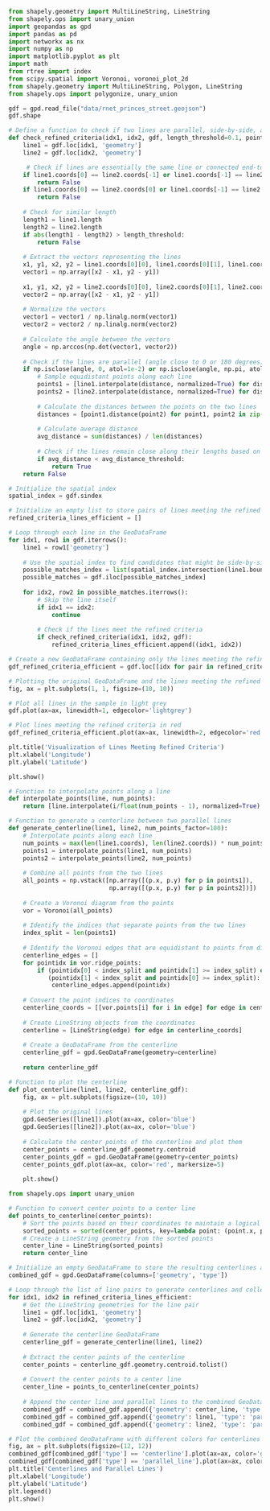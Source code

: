 ```python
from shapely.geometry import MultiLineString, LineString
from shapely.ops import unary_union
import geopandas as gpd
import pandas as pd
import networkx as nx
import numpy as np
import matplotlib.pyplot as plt
import math
from rtree import index
from scipy.spatial import Voronoi, voronoi_plot_2d
from shapely.geometry import MultiLineString, Polygon, LineString
from shapely.ops import polygonize, unary_union
```

```python
gdf = gpd.read_file("data/rnet_princes_street.geojson")
gdf.shape
```


```python
# Define a function to check if two lines are parallel, side-by-side, and of similar length, incorporating the new average distance criterion
def check_refined_criteria(idx1, idx2, gdf, length_threshold=0.1, point_count=10, avg_distance_threshold=0.0003):
    line1 = gdf.loc[idx1, 'geometry']
    line2 = gdf.loc[idx2, 'geometry']

     # Check if lines are essentially the same line or connected end-to-end
    if line1.coords[0] == line2.coords[-1] or line1.coords[-1] == line2.coords[0]:
        return False
    if line1.coords[0] == line2.coords[0] or line1.coords[-1] == line2.coords[-1]:
        return False
           
    # Check for similar length
    length1 = line1.length
    length2 = line2.length
    if abs(length1 - length2) > length_threshold:
        return False
    
    # Extract the vectors representing the lines
    x1, y1, x2, y2 = line1.coords[0][0], line1.coords[0][1], line1.coords[-1][0], line1.coords[-1][1]
    vector1 = np.array([x2 - x1, y2 - y1])
    
    x1, y1, x2, y2 = line2.coords[0][0], line2.coords[0][1], line2.coords[-1][0], line2.coords[-1][1]
    vector2 = np.array([x2 - x1, y2 - y1])
    
    # Normalize the vectors
    vector1 = vector1 / np.linalg.norm(vector1)
    vector2 = vector2 / np.linalg.norm(vector2)
    
    # Calculate the angle between the vectors
    angle = np.arccos(np.dot(vector1, vector2))
    
    # Check if the lines are parallel (angle close to 0 or 180 degrees)
    if np.isclose(angle, 0, atol=1e-2) or np.isclose(angle, np.pi, atol=1e-2):
        # Sample equidistant points along each line
        points1 = [line1.interpolate(distance, normalized=True) for distance in np.linspace(0, 1, point_count)]
        points2 = [line2.interpolate(distance, normalized=True) for distance in np.linspace(0, 1, point_count)]
        
        # Calculate the distances between the points on the two lines
        distances = [point1.distance(point2) for point1, point2 in zip(points1, points2)]
        
        # Calculate average distance
        avg_distance = sum(distances) / len(distances)
        
        # Check if the lines remain close along their lengths based on the new average distance threshold
        if avg_distance < avg_distance_threshold:
            return True
    return False

# Initialize the spatial index
spatial_index = gdf.sindex

# Initialize an empty list to store pairs of lines meeting the refined criteria
refined_criteria_lines_efficient = []

# Loop through each line in the GeoDataFrame
for idx1, row1 in gdf.iterrows():
    line1 = row1['geometry']
    
    # Use the spatial index to find candidates that might be side-by-side and parallel
    possible_matches_index = list(spatial_index.intersection(line1.bounds))
    possible_matches = gdf.iloc[possible_matches_index]
    
    for idx2, row2 in possible_matches.iterrows():
        # Skip the line itself
        if idx1 == idx2:
            continue
            
        # Check if the lines meet the refined criteria
        if check_refined_criteria(idx1, idx2, gdf):
            refined_criteria_lines_efficient.append((idx1, idx2))

# Create a new GeoDataFrame containing only the lines meeting the refined criteria
gdf_refined_criteria_efficient = gdf.loc[[idx for pair in refined_criteria_lines_efficient for idx in pair]]

# Plotting the original GeoDataFrame and the lines meeting the refined criteria
fig, ax = plt.subplots(1, 1, figsize=(10, 10))

# Plot all lines in the sample in light grey
gdf.plot(ax=ax, linewidth=1, edgecolor='lightgrey')

# Plot lines meeting the refined criteria in red
gdf_refined_criteria_efficient.plot(ax=ax, linewidth=2, edgecolor='red')

plt.title('Visualization of Lines Meeting Refined Criteria')
plt.xlabel('Longitude')
plt.ylabel('Latitude')

plt.show()

```


```python
# Function to interpolate points along a line
def interpolate_points(line, num_points):
    return [line.interpolate(i/float(num_points - 1), normalized=True) for i in range(num_points)]

# Function to generate a centerline between two parallel lines
def generate_centerline(line1, line2, num_points_factor=100):
    # Interpolate points along each line
    num_points = max(len(line1.coords), len(line2.coords)) * num_points_factor
    points1 = interpolate_points(line1, num_points)
    points2 = interpolate_points(line2, num_points)
    
    # Combine all points from the two lines
    all_points = np.vstack([np.array([(p.x, p.y) for p in points1]),
                            np.array([(p.x, p.y) for p in points2])])
    
    # Create a Voronoi diagram from the points
    vor = Voronoi(all_points)
    
    # Identify the indices that separate points from the two lines
    index_split = len(points1)
    
    # Identify the Voronoi edges that are equidistant to points from different lines
    centerline_edges = []
    for pointidx in vor.ridge_points:
        if (pointidx[0] < index_split and pointidx[1] >= index_split) or \
           (pointidx[1] < index_split and pointidx[0] >= index_split):
            centerline_edges.append(pointidx)
    
    # Convert the point indices to coordinates
    centerline_coords = [[vor.points[i] for i in edge] for edge in centerline_edges]
    
    # Create LineString objects from the coordinates
    centerline = [LineString(edge) for edge in centerline_coords]
    
    # Create a GeoDataFrame from the centerline
    centerline_gdf = gpd.GeoDataFrame(geometry=centerline)
    
    return centerline_gdf

# Function to plot the centerline
def plot_centerline(line1, line2, centerline_gdf):
    fig, ax = plt.subplots(figsize=(10, 10))
    
    # Plot the original lines
    gpd.GeoSeries([line1]).plot(ax=ax, color='blue')
    gpd.GeoSeries([line2]).plot(ax=ax, color='blue')
    
    # Calculate the center points of the centerline and plot them
    center_points = centerline_gdf.geometry.centroid
    center_points_gdf = gpd.GeoDataFrame(geometry=center_points)
    center_points_gdf.plot(ax=ax, color='red', markersize=5)
    
    plt.show()

from shapely.ops import unary_union

# Function to convert center points to a center line
def points_to_centerline(center_points):
    # Sort the points based on their coordinates to maintain a logical order
    sorted_points = sorted(center_points, key=lambda point: (point.x, point.y))
    # Create a LineString geometry from the sorted points
    center_line = LineString(sorted_points)
    return center_line

```

```python
# Initialize an empty GeoDataFrame to store the resulting centerlines and parallel lines
combined_gdf = gpd.GeoDataFrame(columns=['geometry', 'type'])

# Loop through the list of line pairs to generate centerlines and collect parallel lines
for idx1, idx2 in refined_criteria_lines_efficient:
    # Get the LineString geometries for the line pair
    line1 = gdf.loc[idx1, 'geometry']
    line2 = gdf.loc[idx2, 'geometry']
    
    # Generate the centerline GeoDataFrame
    centerline_gdf = generate_centerline(line1, line2)
    
    # Extract the center points of the centerline
    center_points = centerline_gdf.geometry.centroid.tolist()
    
    # Convert the center points to a center line
    center_line = points_to_centerline(center_points)
    
    # Append the center line and parallel lines to the combined GeoDataFrame
    combined_gdf = combined_gdf.append({'geometry': center_line, 'type': 'centerline'}, ignore_index=True)
    combined_gdf = combined_gdf.append({'geometry': line1, 'type': 'parallel_line'}, ignore_index=True)
    combined_gdf = combined_gdf.append({'geometry': line2, 'type': 'parallel_line'}, ignore_index=True)

# Plot the combined GeoDataFrame with different colors for centerlines and parallel lines
fig, ax = plt.subplots(figsize=(12, 12))
combined_gdf[combined_gdf['type'] == 'centerline'].plot(ax=ax, color='green', linewidth=2, label='Centerline')
combined_gdf[combined_gdf['type'] == 'parallel_line'].plot(ax=ax, color='blue', linewidth=1, label='Parallel Lines')
plt.title('Centerlines and Parallel Lines')
plt.xlabel('Longitude')
plt.ylabel('Latitude')
plt.legend()
plt.show()

```

